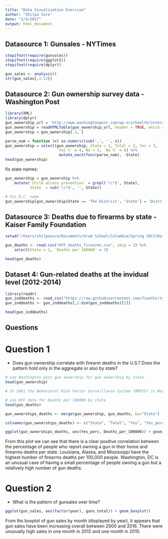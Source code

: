 ```yaml
---
title: "Data Visualization Exercise"
author: "Shilpa Sure"
date: "2/4/2017"
output: html_document
---
```


## Datasource 1: Gunsales - NYTimes

```r
stopifnot(require(gunsales))
stopifnot(require(ggplot2))
stopifnot(require(dplyr))

gun_sales <- analysis()
str(gun_sales[,1:12])

```

## Datasource 2: Gun ownership survey data - Washington Post

```r
library(XML)
library(dplyr)
gun_ownership_url = 'http://www.washingtonpost.com/wp-srv/health/interactives/guns/ownership.html'
gun_ownership = readHTMLTable(gun_ownership_url, header = TRUE, which = 1)
gun_ownership = gun_ownership[-1, ]

parse_num = function (x) as.numeric(sub(',', '', x))
gun_ownership = select(gun_ownership, State = 1, Total = 2, Yes = 3,
                       `Yes %` = 4, No = 5, `No %` = 6) %>%
                        mutate_each(funs(parse_num), -State)
head(gun_ownership)
```

fix state names:
```r
gun_ownership = gun_ownership %>%
    mutate(`Child access prevention` = grepl('\\*$', State),
           State  = sub('\\*$', '', State))

# Fix D.C. name
gun_ownership[gun_ownership$State == 'The District', 'State'] = 'District of Columbia' 
```

## Datasource 3: Deaths due to firearms by state - Kaiser Family Foundation

```r
setwd("/Users/shilpasure/Documents/Grad School/Columbia/Spring 2017/Data Visualization/dataviz-forum/exercise_guns/exercise")

gun_deaths <- read.csv("KFF_deaths_firearms.csv", skip = 3) %>%
    select(State = 1, `Deaths per 100000` = 2)

head(gun_deaths)
```

## Dataset 4: Gun-related deaths at the invidual level (2012-2014)

```r
library(readr)
gun_inddeaths <- read_csv("https://raw.githubusercontent.com/fivethirtyeight/guns-data/master/full_data.csv")
gun_inddeaths <- gun_inddeaths[,2:dim(gun_inddeaths)[2]]

head(gun_inddeaths)
```

## Questions

# Question 1

- Does gun ownership correlate with firearm deaths in the U.S.? Does the pattern hold only in the aggregate or also by state? 

```r
# use Washington post gun ownership for gun ownership by state
head(gun_ownership)

# In 2001 the Behavioral Risk Factor Surveillance System (BRFSS) in North Carolina surveyed 201,881 respondents nationwide, asking them, "Are any firearms now kept in or around your home? Include those kept in a garage, outdoor storage area, car, truck, or other motor vehicle." Here are the results.

# use KFF data for Deaths per 100000 by state
head(gun_deaths)

gun_ownerships_deaths <- merge(gun_ownership, gun_deaths, by="State")

colnames(gun_ownerships_deaths) <- c("State", "Total", "Yes", "Yes_perc", "No", "No_perc", "Child_access_prevention", "Deaths_per_100000")

ggplot(gun_ownerships_deaths, aes(Yes_perc, Deaths_per_100000)) + geom_point() + geom_text(data=subset(gun_ownerships_deaths, Yes_perc < 10 & Deaths_per_100000 > 10 | Deaths_per_100000 > 17), aes(Yes_perc, Deaths_per_100000, label=State))
```

From this plot we can see that there is a clear positive correlation between the percentage of people who report owning a gun in their home and firearms deaths per state. Louisiana, Alaska, and Mississippi have the highest humber of firearms deaths per 100,000 people. Washington, DC is an unusual case of having a small percentage of people owning a gun but a relatively high number of gun deaths. 

# Question 2

- What is the pattern of gunsales over time?  

```r

ggplot(gun_sales, aes(factor(year), guns_total)) + geom_boxplot() 

```

From ths boxplot of gun sales by month (displayed by year), it appears that gun sales have been increasing overall between 2000 and 2016. There were unusually high sales in one month in 2012 and one month in 2015.